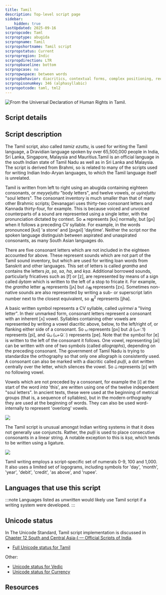 ```yaml
---
title: Tamil
description: Top-level script page
sidebar:
    hidden: true
lastUpdated: 2025-09-16
scrpropcode: Taml
scrproptype: abugida
scrpropname: Tamil
scrpropshortname: Tamil script
scrpropstatus: Current
scrpropregion: Indic
scrpropdirection: LTR
scrpropbaseline: bottom
scrpropcase: no
scrpropwspace: between words
scrpropbehavior: diacritics, contextual forms, complex positioning, reordering, split graphs, required ligatures
scrpropisonumkey: 346 (alphasyllabic)
scrpropotcode: taml, tml2
---
```



![](../images/taml-sample.png "From the Universal Declaration of Human Rights in Tamil.")

## Script details

<ScriptDetails />

## Script description

The Tamil script, also called _tamiz ezuttu_, is used for writing the Tamil language, a Dravidian language spoken by over 65,500,000 people in India, Sri Lanka, Singapore, Malaysia and Mauritius.Tamil is an official language in the south Indian state of Tamil Nadu as well as in Sri Lanka and Malaysia. The script is derived from Brahmi, so is related to many of the scripts used for writing Indian Indo-Aryan languages, to which the Tamil language itself is unrelated.

Tamil is written from left to right using an abugida containing eighteen consonants, or _meyyeḻuttu_ "body letters", and twelve vowels, or _uyireḻuttu_ "soul letters". The consonant inventory is much smaller than that of many other Brahmic scripts; Devanagari uses thirty-two consonant letters and Kannada thirty-four, for example. This is because voiced and unvoiced counterparts of a sound are represented using a single letter, with the pronunciation dictated by context. So க represents [kʌ] normally, but [gʌ] when it follows a preceding CV syllable. For example, in the words pronounced [kʌl] 'a stone' and [pʌgʌl] 'daytime'. Neither the script nor the spoken language distinguish between aspirated and unaspirated consonants, as many South Asian languages do.

There are five consonant letters which are not included in the eighteen accounted for above. These represent sounds which are not part of the Tamil sound inventory, but which are used for writing loan words from Sanskrit and other languages. This set of letters is called _grantha_ and contains the letters _ja_, _ṣa_, _sa_, _ha_, and _kṣa_. Additional borrowed sounds, particularly fricatives such as [f] or [z], are represented by means of a sign called _āytam_ which is written to the left of a stop to fricate it. For example, the _grantha_ letter ஜ represents [jʌ] but ஃஜ represents [zʌ]. Sometimes non-native sounds are also represented by writing a sub- or superscript latin number next to the closest equivalent, so ஜ<sup>2</sup> represents [jha].

A basic written symbol represents a CV syllable, called  _uyirmei_ a "living letter". In their unmarked form, consonant letters represent a consonant with an inherent [ʌ] vowel. Syllables containing other vowels are represented by writing a vowel diacritic above, below, to the left/right of, or flanking either side of a consonant. So ப represents [pʌ] but பி (ப+ி) represents [pi], and பெ (ப+ெ) represents [pe]. Note that the symbol for [e] is written to the left of the consonant it follows. One vowel, representing [ai] can be written with one of two symbols (called _allographs_), depending on the preceding consonant. The government of Tamil Nadu is trying to standardize the orthography so that only one allograph is consistently used. A consonant can also be marked with a diacritic called _puḷḷi_, a dot written centrally over the letter, which silences the vowel. So ப் represents [p] with no following vowel.

Vowels which are not preceded by a consonant, for example the [i] at the start of the word _inta_ 'this', are written using one of the twelve independent "soul letters". In ancient texts, these were used at the beginning of metrical groups (that is, a sequence of syllables), but in the modern orthography they are used at the beginning of words. They can also be used word-internally to represent 'overlong' vowels.

![](../images/taml-TamilI.png)

The Tamil script is unusual amongst Indian writing systems in that it does not generally use conjuncts. Rather, the _puḷḷi_ is used to place consecutive consonants in a linear string. A notable exception to this is _kṣa_, which tends to be written using a ligature.

![](../images/taml-TamilKSA.png)

Tamil writing employs a script-specific set of numerals 0-9, 100 and 1,000. It also uses a limited set of logograms, including symbols for 'day', 'month', 'year', 'debit', 'credit', 'as above', and 'rupee'.

## Languages that use this script

:::note
Languages listed as _unwritten_ would likely use Tamil script if a writing system were developed. 
:::

<WsList script='Taml' wsMax='5' />

## Unicode status

In The Unicode Standard, Tamil script implementation is discussed in [Chapter 12 South and Central Asia-I — Official Scripts of India](https://www.unicode.org/versions/latest/core-spec/chapter-12/#G10162).

- [Full Unicode status for Tamil](/scrlang/unicode/taml-unicode)

Other:

- [Unicode status for Vedic](/scrlang/unicode/x-vedic-unicode)
- [Unicode status for Currency](/scrlang/unicode/x-currency-unicode)


## Resources

<ScriptResources detailSummary='seemore' />

